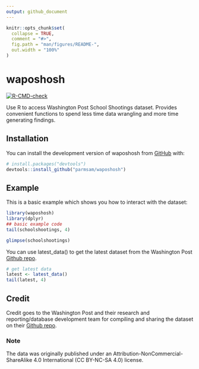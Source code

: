 ```yaml
---
output: github_document
---
```


<!-- README.md is generated from README.Rmd. Please edit that file -->

```r
knitr::opts_chunk$set(
  collapse = TRUE,
  comment = "#>",
  fig.path = "man/figures/README-",
  out.width = "100%"
)
```

# waposhosh 

<!-- badges: start -->
[![R-CMD-check](https://github.com/parmsam/waposhosh/actions/workflows/R-CMD-check.yaml/badge.svg)](https://github.com/parmsam/waposhosh/actions/workflows/R-CMD-check.yaml)
<!-- badges: end -->

Use R to access Washington Post School Shootings dataset. Provides convenient functions to spend less time data wrangling and more time generating findings.

## Installation

You can install the development version of waposhosh from [GitHub](https://github.com/) with:

``` r
# install.packages("devtools")
devtools::install_github("parmsam/waposhosh")
```

## Example

This is a basic example which shows you how to interact with the dataset:

```r
library(waposhosh)
library(dplyr)
## basic example code
tail(schoolshootings, 4)
```

```r
glimpse(schoolshootings)
```

You can use latest_data() to get the latest dataset from the Washington Post [Github repo](https://github.com/washingtonpost/data-school-shootings).

```r
# get latest data
latest <- latest_data()
tail(latest, 4)
```

## Credit
Credit goes to the Washington Post and their research and reporting/database development team for compiling and sharing the dataset on their [Github repo](https://github.com/washingtonpost/data-school-shootings).

### Note
The data was originally published under an Attribution-NonCommercial-ShareAlike 4.0 International (CC BY-NC-SA 4.0) license.

